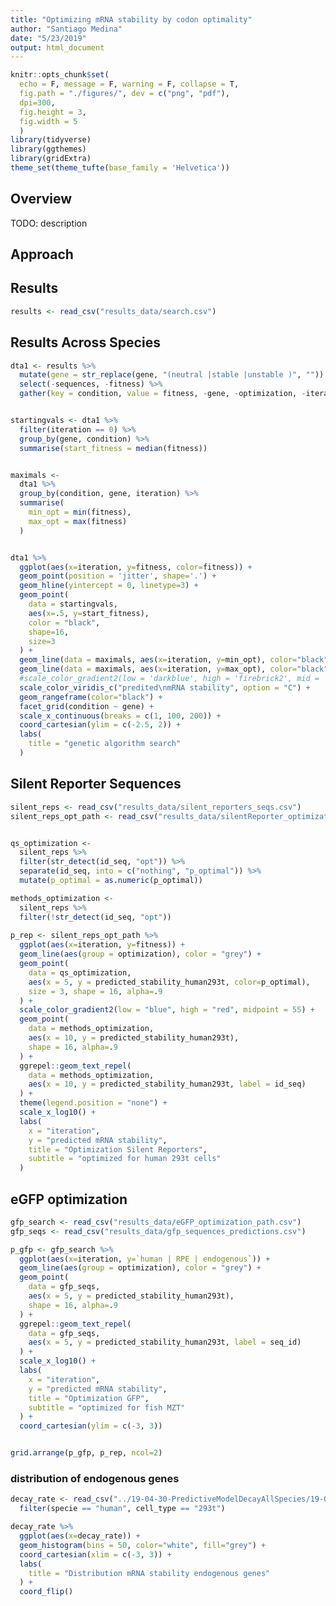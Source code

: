 ```yaml
---
title: "Optimizing mRNA stability by codon optimality"
author: "Santiago Medina"
date: "5/23/2019"
output: html_document
---
```


```r
knitr::opts_chunk$set(
  echo = F, message = F, warning = F, collapse = T,
  fig.path = "./figures/", dev = c("png", "pdf"),
  dpi=300,
  fig.height = 3,
  fig.width = 5
  )
library(tidyverse)
library(ggthemes)
library(gridExtra)
theme_set(theme_tufte(base_family = 'Helvetica'))
```

## Overview

TODO: description

## Approach

## Results

```r
results <- read_csv("results_data/search.csv")
```

## Results Across Species

```r
dta1 <- results %>% 
  mutate(gene = str_replace(gene, "(neutral |stable |unstable )", "")) %>% 
  select(-sequences, -fitness) %>% 
  gather(key = condition, value = fitness, -gene, -optimization, -iteration)


startingvals <- dta1 %>% 
  filter(iteration == 0) %>% 
  group_by(gene, condition) %>% 
  summarise(start_fitness = median(fitness))


maximals <- 
  dta1 %>% 
  group_by(condition, gene, iteration) %>% 
  summarise(
    min_opt = min(fitness),
    max_opt = max(fitness)
  )


dta1 %>% 
  ggplot(aes(x=iteration, y=fitness, color=fitness)) +
  geom_point(position = 'jitter', shape='.') +
  geom_hline(yintercept = 0, linetype=3) +
  geom_point(
    data = startingvals,
    aes(x=.5, y=start_fitness),
    color = "black",
    shape=16,
    size=3
  ) +
  geom_line(data = maximals, aes(x=iteration, y=min_opt), color="black", size=1/7) +
  geom_line(data = maximals, aes(x=iteration, y=max_opt), color="black", size=1/7) +
  #scale_color_gradient2(low = 'darkblue', high = 'firebrick2', mid = 'grey99', midpoint = 0) +
  scale_color_viridis_c("predited\nmRNA stability", option = "C") +
  geom_rangeframe(color="black") +
  facet_grid(condition ~ gene) +
  scale_x_continuous(breaks = c(1, 100, 200)) +
  coord_cartesian(ylim = c(-2.5, 2)) +
  labs(
    title = "genetic algorithm search"
  )

```


## Silent Reporter Sequences

```r
silent_reps <- read_csv("results_data/silent_reporters_seqs.csv")
silent_reps_opt_path <- read_csv("results_data/silentReporter_optimization_path.csv")


qs_optimization <- 
  silent_reps %>% 
  filter(str_detect(id_seq, "opt")) %>% 
  separate(id_seq, into = c("nothing", "p_optimal")) %>% 
  mutate(p_optimal = as.numeric(p_optimal))

methods_optimization <- 
  silent_reps %>% 
  filter(!str_detect(id_seq, "opt"))
  
p_rep <- silent_reps_opt_path %>% 
  ggplot(aes(x=iteration, y=fitness)) +
  geom_line(aes(group = optimization), color = "grey") +
  geom_point(
    data = qs_optimization,
    aes(x = 5, y = predicted_stability_human293t, color=p_optimal),
    size = 3, shape = 16, alpha=.9
  ) +
  scale_color_gradient2(low = "blue", high = "red", midpoint = 55) +
  geom_point(
    data = methods_optimization,
    aes(x = 10, y = predicted_stability_human293t),
    shape = 16, alpha=.9
  ) +
  ggrepel::geom_text_repel(
    data = methods_optimization,
    aes(x = 10, y = predicted_stability_human293t, label = id_seq)
  ) +
  theme(legend.position = "none") +
  scale_x_log10() +
  labs(
    x = "iteration",
    y = "predicted mRNA stability",
    title = "Optimization Silent Reporters",
    subtitle = "optimized for human 293t cells"
  )
```

## eGFP optimization

```r
gfp_search <- read_csv("results_data/eGFP_optimization_path.csv")
gfp_seqs <- read_csv("results_data/gfp_sequences_predictions.csv")

p_gfp <- gfp_search %>% 
  ggplot(aes(x=iteration, y=`human | RPE | endogenous`)) +
  geom_line(aes(group = optimization), color = "grey") +
  geom_point(
    data = gfp_seqs,
    aes(x = 5, y = predicted_stability_human293t),
    shape = 16, alpha=.9
  ) +
  ggrepel::geom_text_repel(
    data = gfp_seqs,
    aes(x = 5, y = predicted_stability_human293t, label = seq_id)
  ) +
  scale_x_log10() +
  labs(
    x = "iteration",
    y = "predicted mRNA stability",
    title = "Optimization GFP",
    subtitle = "optimized for fish MZT"
  ) +
  coord_cartesian(ylim = c(-3, 3))


grid.arrange(p_gfp, p_rep, ncol=2)
```

### distribution of endogenous genes

```r
decay_rate <- read_csv("../19-04-30-PredictiveModelDecayAllSpecies/19-04-30-EDA/results_data/training_set.csv") %>% 
  filter(specie == "human", cell_type == "293t")

decay_rate %>% 
  ggplot(aes(x=decay_rate)) +
  geom_histogram(bins = 50, color="white", fill="grey") +
  coord_cartesian(xlim = c(-3, 3)) +
  labs(
    title = "Distribution mRNA stability endogenous genes"
  ) +
  coord_flip()

```

